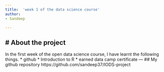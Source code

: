 ```yaml
---
title:  'week 1 of the data science course'
author:
- Sandeep

---
```


# About the project
---
In the first week of the open data science course, I have learnt the following things.
*  github
*  Introduction to R
*  earned data camp certificate
---
## My github repository https://github.com/sandeep37/IODS-project

